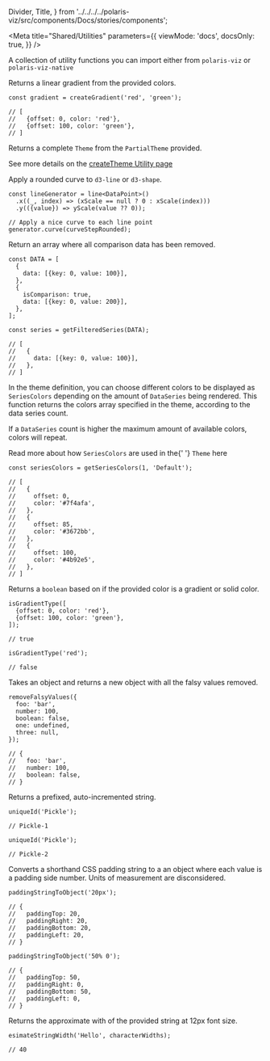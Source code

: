 
  Divider,
  Title,
} from '../../../../polaris-viz/src/components/Docs/stories/components';

<Meta
  title="Shared/Utilities"
  parameters={{
    viewMode: 'docs',
    docsOnly: true,
  }}
/>

<Title>🛠 Utilities</Title>

A collection of utility functions you can import either from `polaris-viz` or `polaris-viz-native`

<Divider noLine />

<Title type="h3">
  <code>createGradient()</code>
</Title>

<p>Returns a linear gradient from the provided colors.</p>

```tsx
const gradient = createGradient('red', 'green');

// [
//   {offset: 0, color: 'red'},
//   {offset: 100, color: 'green'},
// ]
```

<Divider />

<Title type="h3">
  <code>createTheme()</code>
</Title>

Returns a complete `Theme` from the `PartialTheme` provided.

See more details on the [createTheme Utility page](http://polaris-viz.shopify.io/?path=/docs/shared-themes-createtheme-utility--page)

<Divider />

<Title type="h3">
  <code>curveStepRounded()</code>
</Title>

<p>
  Apply a rounded curve to <code>d3-line</code> or <code>d3-shape</code>.
</p>

```tsx
const lineGenerator = line<DataPoint>()
  .x((_, index) => (xScale == null ? 0 : xScale(index)))
  .y(({value}) => yScale(value ?? 0));

// Apply a nice curve to each line point
generator.curve(curveStepRounded);
```

<Divider />

<Title type="h3">
  <code>getFilteredSeries()</code>
</Title>

<p>Return an array where all comparison data has been removed.</p>

```tsx
const DATA = [
  {
    data: [{key: 0, value: 100}],
  },
  {
    isComparison: true,
    data: [{key: 0, value: 200}],
  },
];

const series = getFilteredSeries(DATA);

// [
//   {
//     data: [{key: 0, value: 100}],
//   },
// ]
```

<Divider />

<Title type="h3">
  <code>getSeriesColors()</code>
</Title>

<p>
  In the theme definition, you can choose different colors to be displayed as
  <code>SeriesColors</code> depending on the amount of <code>DataSeries</code> being
  rendered. This function returns the colors array specified in the theme, according
  to the data series count.
</p>
<p>
  If a <code>DataSeries</code> count is higher the maximum amount of available
  colors, colors will repeat.
</p>
<p>
  Read more about how <code>SeriesColors</code> are used in the{' '}
  <code>Theme</code>
  <a hhref="https://polaris-viz.shopify.io/iframe.html?id=docs-themes-theme-definition--page&viewMode=docs&globals=outline:true&args=#titleAnchor-5">
    here
  </a>
</p>

```tsx
const seriesColors = getSeriesColors(1, 'Default');

// [
//   {
//     offset: 0,
//     color: '#7f4afa',
//   },
//   {
//     offset: 85,
//     color: '#3672bb',
//   },
//   {
//     offset: 100,
//     color: '#4b92e5',
//   },
// ]
```

<Divider />

<Title type="h3">
  <code>isGradientType()</code>
</Title>

<p>
  Returns a <code>boolean</code> based on if the provided color is a gradient or
  solid color.
</p>

```tsx
isGradientType([
  {offset: 0, color: 'red'},
  {offset: 100, color: 'green'},
]);

// true

isGradientType('red');

// false
```

<Divider />

<Title type="h3">
  <code>removeFalsyValues()</code>
</Title>

<p>
  Takes an object and returns a new object with all the falsy values removed.
</p>

```tsx
removeFalsyValues({
  foo: 'bar',
  number: 100,
  boolean: false,
  one: undefined,
  three: null,
});

// {
//   foo: 'bar',
//   number: 100,
//   boolean: false,
// }
```

<Divider />

<Title type="h3">
  <code>uniqueId()</code>
</Title>

<p>Returns a prefixed, auto-incremented string.</p>

```tsx
uniqueId('Pickle');

// Pickle-1

uniqueId('Pickle');

// Pickle-2
```

<Title type="h3">
  <code>paddingStringToObject()</code>
</Title>

<p>
  Converts a shorthand CSS padding string to a an object where each value is a
  padding side number. Units of measurement are disconsidered.
</p>

```tsx
paddingStringToObject('20px');

// {
//   paddingTop: 20,
//   paddingRight: 20,
//   paddingBottom: 20,
//   paddingLeft: 20,
// }

paddingStringToObject('50% 0');

// {
//   paddingTop: 50,
//   paddingRight: 0,
//   paddingBottom: 50,
//   paddingLeft: 0,
// }
```

<Title type="h3">
  <code>estimateStringWidth()</code>
</Title>

<p>Returns the approximate with of the provided string at 12px font size.</p>

```tsx
esimateStringWidth('Hello', characterWidths);

// 40
```
